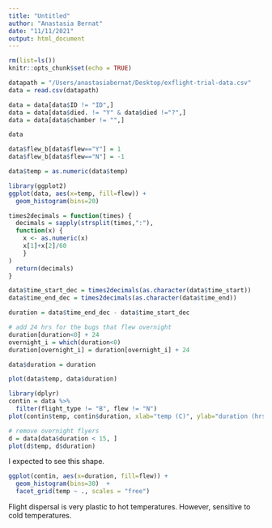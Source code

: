 ```yaml
---
title: "Untitled"
author: "Anastasia Bernat"
date: "11/11/2021"
output: html_document
---
```


```r
rm(list=ls())
knitr::opts_chunk$set(echo = TRUE)
```

```r
datapath = "/Users/anastasiabernat/Desktop/exflight-trial-data.csv"
data = read.csv(datapath)

data = data[data$ID != "ID",]
data = data[data$died. != "Y" & data$died !="?",]
data = data[data$chamber != "",]

data
```

```r
data$flew_b[data$flew=="Y"] = 1
data$flew_b[data$flew=="N"] = -1
```

```r
data$temp = as.numeric(data$temp)

library(ggplot2)
ggplot(data, aes(x=temp, fill=flew)) +
  geom_histogram(bins=20) 
```


```r
times2decimals = function(times) {
  decimals = sapply(strsplit(times,":"),
  function(x) {
    x <- as.numeric(x)
    x[1]+x[2]/60
    }
)
  return(decimals)
}

data$time_start_dec = times2decimals(as.character(data$time_start))
data$time_end_dec = times2decimals(as.character(data$time_end))

duration = data$time_end_dec - data$time_start_dec

# add 24 hrs for the bugs that flew overnight 
duration[duration<0] + 24
overnight_i = which(duration<0)
duration[overnight_i] = duration[overnight_i] + 24

data$duration = duration
```


```r
plot(data$temp, data$duration)

library(dplyr)
contin = data %>%
  filter(flight_type != "B", flew != "N")
plot(contin$temp, contin$duration, xlab="temp (C)", ylab="duration (hrs)")

# remove overnight flyers 
d = data[data$duration < 15, ]
plot(d$temp, d$duration)
```

I expected to see this shape.

```r
ggplot(contin, aes(x=duration, fill=flew)) +
  geom_histogram(bins=30)  +
  facet_grid(temp ~ ., scales = "free")
```

Flight dispersal is very plastic to hot temperatures. However, sensitive to cold temperatures. 
